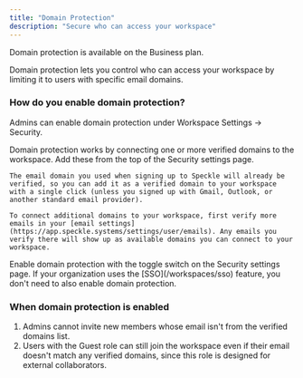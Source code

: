 ```yaml
---
title: "Domain Protection"
description: "Secure who can access your workspace"
---
```


<Note>
  Domain protection is available on the Business plan.
</Note>

Domain protection lets you control who can access your workspace by limiting it to users with specific email domains.

### How do you enable domain protection?
Admins can enable domain protection under Workspace Settings -> Security.

<Steps>
  <Step title="Connect verified domains to workspace">
    Domain protection works by connecting one or more verified domains to the workspace. Add these from the top of the Security settings page.
    
    The email domain you used when signing up to Speckle will already be verified, so you can add it as a verified domain to your workspace with a single click (unless you signed up with Gmail, Outlook, or another standard email provider).

    To connect additional domains to your workspace, first verify more emails in your [email settings](https://app.speckle.systems/settings/user/emails). Any emails you verify there will show up as available domains you can connect to your workspace.
  </Step>
  <Step title="Enable domain protection">
    Enable domain protection with the toggle switch on the Security settings page.
    </Step>
</Steps>

<Info>
  If your organization uses the [SSO](/workspaces/sso) feature, you don't need to also enable domain protection.
</Info>

### When domain protection is enabled

1. Admins cannot invite new members whose email isn't from the verified domains list.
2. Users with the Guest role can still join the workspace even if their email doesn't match any verified domains, since this role is designed for external collaborators.
